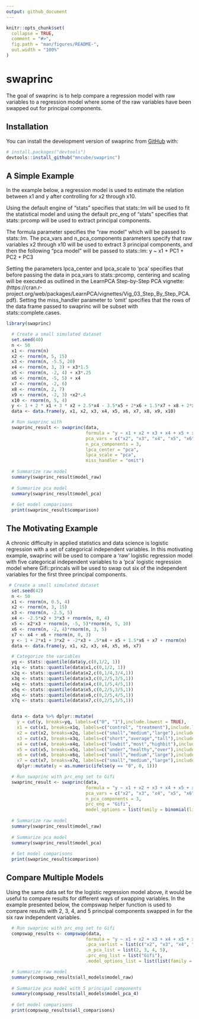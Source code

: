 ```yaml
---
output: github_document
---
```


<!-- README.md is generated from README.Rmd. Please edit that file -->

```r
knitr::opts_chunk$set(
  collapse = TRUE,
  comment = "#>",
  fig.path = "man/figures/README-",
  out.width = "100%"
)
```

# swaprinc

<!-- badges: start -->
<!-- badges: end -->

The goal of swaprinc is to help compare a regression model with raw variables to
a regression model where some of the raw variables have been swapped out for
principal components.

## Installation

You can install the development version of swaprinc from [GitHub](https://github.com/) with:

``` r
# install.packages("devtools")
devtools::install_github("mncube/swaprinc")
```

## A Simple Example

In the example below, a regression model is used to estimate the relation between
x1 and y after controlling for x2 through x10.  

Using the default engine of "stats" specifies that stats::lm will be used to fit 
the statistical model and using the default prc_eng of "stats" specifies that 
stats::prcomp will be used to extract principal components.  

The formula parameter specifies the "raw model" which will be passed to stats::lm.
The pca_vars and n_pca_components parameters specify that raw variables 
x2 through x10 will be used to extract 3 principal components, and then the 
following "pca model" will be passed to stats::lm: y ~ x1 + PC1 + PC2 + PC3

Setting the parameters lpca_center and lpca_scale to 'pca' specifies that before
passing the data in pca_vars to stats::prcomp, centering and scaling will be 
executed as outlined in the LearnPCA Step-by-Step PCA vignette: (https://cran.r-project.org/web/packages/LearnPCA/vignettes/Vig_03_Step_By_Step_PCA.pdf).
Setting the miss_handler parameter to 'omit' specifies that the rows of the data 
frame passed to swaprinc will be subset with stats::complete.cases.

```r
library(swaprinc)

  # Create a small simulated dataset
  set.seed(40)
  n <- 50
  x1 <- rnorm(n)
  x2 <- rnorm(n, 5, 15)
  x3 <- rnorm(n, -5.5, 20)
  x4 <- rnorm(n, 3, 3) + x3*1.5
  x5 <- rnorm(n, -2, 4) + x3*.25
  x6 <- rnorm(n, -5, 5) + x4
  x7 <- rnorm(n, -2, 6)
  x8 <- rnorm(n, 2, 7)
  x9 <- rnorm(n, -2, 3) +x2*.4
  x10 <- rnorm(n, 5, 4)
  y <- 1 + 2 * x1 + 3 * x2 + 2.5*x4 - 3.5*x5 + 2*x6 + 1.5*x7 + x8 + 2*x9 + x10 + rnorm(n)
  data <- data.frame(y, x1, x2, x3, x4, x5, x6, x7, x8, x9, x10)

  # Run swaprinc with
  swaprinc_result <- swaprinc(data,
                              formula = "y ~ x1 + x2 + x3 + x4 + x5 + x5 + x6 + x7 + x8 + x9 + x10",
                              pca_vars = c("x2", "x3", "x4", "x5", "x6", "x7", "x8", "x9", "x10"),
                              n_pca_components = 3,
                              lpca_center = "pca", 
                              lpca_scale = "pca",
                              miss_handler = "omit")
  
  # Summarize raw model
  summary(swaprinc_result$model_raw)
  
  # Summarize pca model
  summary(swaprinc_result$model_pca)
  
  # Get model comparisons
  print(swaprinc_result$comparison)

```


## The Motivating Example

A chronic difficulty in applied statistics and data science is logistic regression
with a set of categorical independent variables.  In this motivating example,
swaprinc will be used to compare a 'raw' logistic regression model with 
five categorical independent variables to a 'pca' logistic regression model where 
Gifi::princals will be used to swap out six of the independent variables for 
the first three principal components.  

```r
 # Create a small simulated dataset
  set.seed(42)
  n <- 50
  x1 <- rnorm(n, 0.5, 4)
  x2 <- rnorm(n, 3, 15)
  x3 <- rnorm(n, -2.5, 5)
  x4 <- -2.5*x2 + 3*x3 + rnorm(n, 0, 4)
  x5 <- x2*x3 + rnorm(n, -5, 5)*rnorm(n, 5, 10)
  x6 <- rnorm(n, -2, 4)*rnorm(n, 3, 5)
  x7 <- x4 + x6 + rnorm(n, 0, 3)
  y <- 1 + 2*x1 + 3*x2 + -2*x3 + .5*x4 + x5 + 1.5*x6 + x7 + rnorm(n)
  data <- data.frame(y, x1, x2, x3, x4, x5, x6, x7)

  # Categorize the variables
  yq <- stats::quantile(data$y,c(0,1/2, 1))
  x1q <- stats::quantile(data$x1,c(0,1/2, 1))
  x2q <- stats::quantile(data$x2,c(0,1/4,3/4,1))
  x3q <- stats::quantile(data$x3,c(0,2/5,3/5,1))
  x4q <- stats::quantile(data$x4,c(0,1/5,4/5,1))
  x5q <- stats::quantile(data$x5,c(0,2/5,3/5,1))
  x6q <- stats::quantile(data$x6,c(0,2/5,4/5,1))
  x7q <- stats::quantile(data$x7,c(0,2/5,3/5,1))


  data <- data %>% dplyr::mutate(
    y = cut(y, breaks=yq, labels=c("0", "1"),include.lowest = TRUE),
    x1 = cut(x1, breaks=x1q, labels=c("control", "treatment"),include.lowest = TRUE),
    x2 = cut(x2, breaks=x2q, labels=c("small","medium","large"),include.lowest = TRUE),
    x3 = cut(x3, breaks=x3q, labels=c("short","average","tall"),include.lowest = TRUE),
    x4 = cut(x4, breaks=x4q, labels=c("lowbit","most","highbit"),include.lowest = TRUE),
    x5 = cut(x5, breaks=x5q, labels=c("under","healthy","over"),include.lowest = TRUE),
    x6 = cut(x6, breaks=x6q, labels=c("small","medium","large"),include.lowest = TRUE),
    x7 = cut(x7, breaks=x7q, labels=c("small","medium","large"),include.lowest = TRUE)) %>%
    dplyr::mutate(y = as.numeric(ifelse(y == "0", 0, 1)))

  # Run swaprinc with prc_eng set to Gifi
  swaprinc_result <- swaprinc(data,
                              formula = "y ~ x1 + x2 + x3 + x4 + x5 + x6 + x7",
                              pca_vars = c("x2", "x3", "x4", "x5", "x6", "x7"),
                              n_pca_components = 3,
                              prc_eng = "Gifi",
                              model_options = list(family = binomial(link = "logit")))
  
  # Summarize raw model
  summary(swaprinc_result$model_raw)
  
  # Summarize pca model
  summary(swaprinc_result$model_pca)
  
  # Get model comparisons
  print(swaprinc_result$comparison)
```


## Compare Multiple Models

Using the same data set for the logistic regression model above, it would be
useful to compare results for different ways of swapping variables.  In the 
example presented below, the compswap helper function is used to compare results
with 2, 3, 4, and 5 principal components swapped in for the six raw independent
variables.

```r
  # Run swaprinc with prc_eng set to Gifi
  compswap_results <- compswap(data,
                              formula = "y ~ x1 + x2 + x3 + x4 + x5 + x6 + x7",
                              .pca_varlist = list(c("x2", "x3", "x4", "x5", "x6", "x7")),
                              .n_pca_list = list(2, 3, 4, 5),
                              .prc_eng_list = list("Gifi"),
                              .model_options_list = list(list(family = binomial(link = "logit"))))

  # Summarize raw model
  summary(compswap_results$all_models$model_raw)
  
  # Summarize pca model with 5 principal components
  summary(compswap_results$all_models$model_pca_4)
  
  # Get model comparisons
  print(compswap_results$all_comparisons)
```

